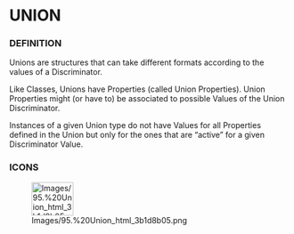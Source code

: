             
= UNION =
 
=== DEFINITION ===
 
Unions are structures that can take different formats according to the values of a Discriminator.

 
Like Classes, Unions have Properties (called Union Properties). Union Properties might (or have to) be associated to possible Values of the Union Discriminator.

 
Instances of a given Union type do not have Values for all Properties defined in the Union but only for the ones that are &ldquo;active&rdquo; for a given Discriminator Value.

 
=== ICONS ===
 
[[Image:Images/95.%20Union_html_3b1d8b05.png|75x60px]]

 
<br>

   